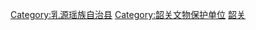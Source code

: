 [[Category:乳源瑶族自治县|Category:乳源瑶族自治县]]
[[Category:韶关文物保护单位|Category:韶关文物保护单位]]
[[Category:广东县级文物保护单位|韶关]]